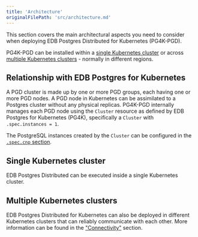 ```yaml
---
title: 'Architecture'
originalFilePath: 'src/architecture.md'
---
```


This section covers the main architectural aspects you need to consider
when deploying EDB Postgres Distributed for Kubernetes (PG4K-PGD).

PG4K-PGD can be installed within a [single Kubernetes cluster](#single-kubernetes-cluster)
or across [multiple Kubernetes clusters](#multiple-kubernetes-clusters) - normally
in different regions.

## Relationship with EDB Postgres for Kubernetes

A PGD cluster is made up by one or more PGD groups, each having one or more PGD
nodes. A PGD node in Kubernetes can be assimilated to a Postgres cluster
without any physical replicas.
PG4K-PGD internally manages each PGD node using the `Cluster` resource as
defined by EDB Postgres for Kubernetes (PG4K), specifically a `Cluster` with
`.spec.instances = 1`.

The PostgreSQL instances created by the `Cluster` can be configured in the
[`.spec.cnp` section](api_reference.md#CnpConfiguration).

## Single Kubernetes cluster

EDB Postgres Distributed can be executed inside a single Kubernetes cluster.

## Multiple Kubernetes clusters

EDB Postgres Distributed for Kubernetes can also be deployed in different
Kubernetes clusters that can reliably communicate with each other.
More information can be found in the ["Connectivity"](connectivity.md) section.